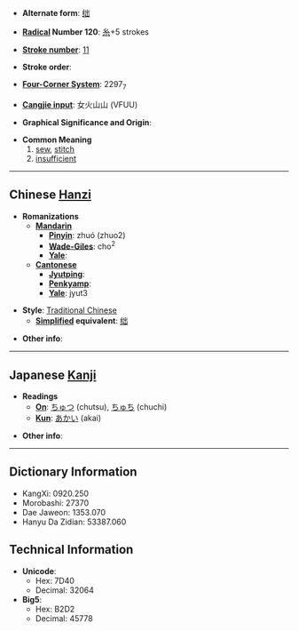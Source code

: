 * '''Alternate form''': [[绌]]

* '''[[Wiktionary:Chinese radical index| Radical]] Number 120''': [[Wiktionary:Chinese radical index 糸|糸]]+5 strokes

* '''[[Wiktionary:Chinese total strokes index|Stroke number]]''': [[Wiktionary:Chinese total strokes index 11|11]]

* '''Stroke order''': 

* '''[[Wiktionary:Chinese four corner index|Four-Corner System]]''': 2297<sub>7</sub>

* '''[[Wiktionary:Chinese Cangjie index|Cangjie input]]''': 女火山山 (VFUU)

* '''Graphical Significance and Origin''': 

* '''Common Meaning'''
*#[[sew]], [[stitch]]
*# [[insufficient]]

----

== Chinese [[Hanzi]] ==

* '''Romanizations'''
** '''[[Mandarin]]'''
*** '''[[Pinyin]]''': zhuó (zhuo2)
*** '''[[Wade-Giles]]''': cho<sup>2</sup>
*** '''[[Yale]]''': 
** '''[[Cantonese]]'''
*** '''[[Jyutping]]''':
*** '''[[Penkyamp]]''': 
*** '''[[Yale]]''': jyut3

* '''Style''': [[Traditional Chinese]] 
** '''[[Simplified Chinese|Simplified]] equivalent''': [[绌]]

* '''Other info''': 

----

== Japanese [[Kanji]] ==

* '''Readings'''
** '''[[On]]''': [[ちゅつ]] (chutsu), [[ちゅち]] (chuchi)
** '''[[Kun]]''': [[あかい]] (akai)

* '''Other info''':  

----

== Dictionary Information ==

* KangXi: 0920.250
* Morobashi: 27370
* Dae Jaweon: 1353.070
* Hanyu Da Zidian: 53387.060

== Technical Information ==

* '''Unicode''':
** Hex: 7D40
** Decimal: 32064
* '''Big5''':
** Hex: B2D2
** Decimal: 45778